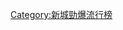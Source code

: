 {{NavboxV2
|name    = 新城勁爆頒獎禮年度專輯大獎
|title   = '''[[新城勁爆頒獎禮]]年度專輯大獎'''
|titlestyle = background: #E6CFE6
|listclass= hlist hlist-hyphen
|groupstyle = background: #E6CFE6
|group1 = 1990年代
|list1 = 
*1994 [[张学友|張學友]] 《[[餓狼傳說 (專輯)|餓狼傳說]]》
*1996 [[黎明]] 《[[Perhaps...]]》
*1997 [[张学友|張學友]] 《[[雪狼湖]]》
*1998 [[王菲]] 《[[唱遊]]》
*1999 [[王菲]] 《[[只愛陌生人]]》

|group2 = 2000年代
|list2 = 
*2001 [[謝霆鋒]] 《[[玉蝴蝶 (專輯)|玉蝴蝶]]》
*2002 [[劉德華]] 《[[美麗的一天]]》
*2003 [[Twins]] 《[[Touch of Love (Twins專輯)|Touch Of Love]]》、[[李克勤]]、[[譚詠麟]] 《左麟右李演唱會2003》
*2004 [[容祖兒]] 《[[Nin9 2 5ive]]》、《Show up 容祖兒演唱會 Live CD》、[[古巨基]] 《[[大雄 (專輯)|大雄]]》
*2005 [[陳奕迅]] 《[[U87 (专辑)|U87]]》、[[李克勤]] 《[[李克勤演奏廳]]》、[[古巨基]] 《[[星战 (古巨基)|星戰]]》、[[達明一派]] 《The Party》
*2006 [[李克勤]] 《[[李克勤演奏廳II]]》
*2007 [[陳奕迅]] 《[[Listen To Eason Chan]]》
*2008 [[黃耀明]] 《[[King of the Road]]》、Irene A 《香港心 Canning's Blue & Songs by the Beatles》
*2009 [[陳奕迅]] 《[[H³M]]》

|group3 = 2010年代
|list3 = 
*2010 [[RubberBand]] 《[[Connected (專輯)|Connected]]》
*2011 [[容祖兒]] 《[[Joey & Joey]]》
*2012 [[鄧紫棋]] 《[[Xposed]]》
*2013 [[C AllStar]] 《[[Cantopopsibility]]》
*2014 [[謝安琪]] 《[[Kontinue]]》
*2015 [[陳柏宇]] 《[[Escape (陳柏宇專輯)|Escape]]》
*2016 從缺
*2017 [[側田]] 《[[The Drug Called Music]]》
*2018 [[張敬軒]] 《[[Senses Inherited]]》
*2019 [[陳健安]] 《[[本原 (迷你專輯)|本原]]》

|group4 = 2020年代
|list4 = 
*2020 [[馮允謙]] 《[[Awaken (馮允謙專輯)|Awaken]]》
*2021 [[張敬軒]] 《[[The Brightest Darkness]]》

|below = 註1：2006年度前不設勁爆年度專輯大獎，只設勁爆專輯獎。<br>註2：新城勁爆頒獎禮於2016年起進行改革，該年未頒發此獎項，2017年起改回勁爆專輯獎。
}}<noinclude>
[[Category:新城勁爆流行榜]]
</noinclude>